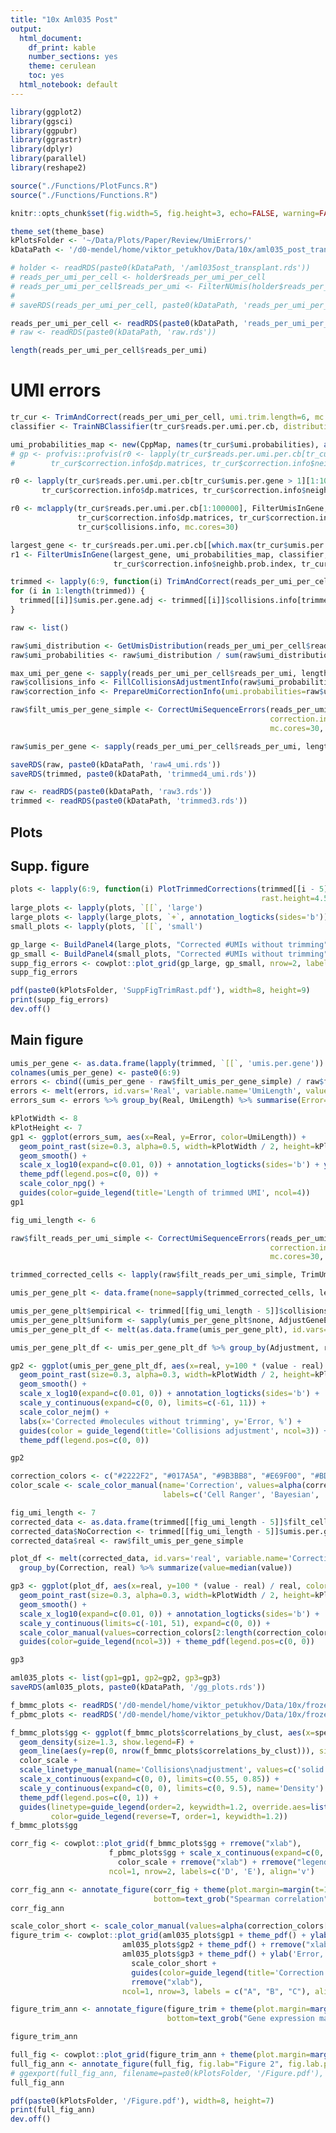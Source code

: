 ```yaml
---
title: "10x Aml035 Post"
output:
  html_document:
    df_print: kable
    number_sections: yes
    theme: cerulean
    toc: yes
  html_notebook: default
---
```


```r
library(ggplot2)
library(ggsci)
library(ggpubr)
library(ggrastr)
library(dplyr)
library(parallel)
library(reshape2)

source("./Functions/PlotFuncs.R")
source("./Functions/Functions.R")

knitr::opts_chunk$set(fig.width=5, fig.height=3, echo=FALSE, warning=FALSE, message=FALSE)

theme_set(theme_base)
kPlotsFolder <- '~/Data/Plots/Paper/Review/UmiErrors/'
kDataPath <- '/d0-mendel/home/viktor_petukhov/Data/10x/aml035_post_transplant/est_10_20_umi_quality/'
```

```r
# holder <- readRDS(paste0(kDataPath, '/aml035ost_transplant.rds'))
# reads_per_umi_per_cell <- holder$reads_per_umi_per_cell
# reads_per_umi_per_cell$reads_per_umi <- FilterNUmis(holder$reads_per_umi_per_cell$reads_per_umi)
#
# saveRDS(reads_per_umi_per_cell, paste0(kDataPath, 'reads_per_umi_per_cell.rds'))

reads_per_umi_per_cell <- readRDS(paste0(kDataPath, 'reads_per_umi_per_cell.rds'))
# raw <- readRDS(paste0(kDataPath, 'raw.rds'))

length(reads_per_umi_per_cell$reads_per_umi)
```

# UMI errors
```r
tr_cur <- TrimAndCorrect(reads_per_umi_per_cell, umi.trim.length=6, mc.cores.large=30, mc.cores.small=30, verbosity.level=1, prepare.only=T)
classifier <- TrainNBClassifier(tr_cur$reads.per.umi.per.cb, distribution.smooth=50, umi.probabilities=tr_cur$umi.probabilities, mc.cores=10)
```

```r
umi_probabilities_map <- new(CppMap, names(tr_cur$umi.probabilities), as.vector(tr_cur$umi.probabilities))
# gp <- profvis::profvis(r0 <- lapply(tr_cur$reads.per.umi.per.cb[tr_cur$umis.per.gene > 1][1:1000], FilterUmisInGene, umi_probabilities_map, classifier,
#        tr_cur$correction.info$dp.matrices, tr_cur$correction.info$neighb.prob.index, tr_cur$collisions.info))

r0 <- lapply(tr_cur$reads.per.umi.per.cb[tr_cur$umis.per.gene > 1][1:1000], FilterUmisInGene, umi_probabilities_map, classifier,
       tr_cur$correction.info$dp.matrices, tr_cur$correction.info$neighb.prob.index, tr_cur$collisions.info)
```

```r
r0 <- mclapply(tr_cur$reads.per.umi.per.cb[1:100000], FilterUmisInGene, umi_probabilities_map, classifier,
               tr_cur$correction.info$dp.matrices, tr_cur$correction.info$neighb.prob.index,
               tr_cur$collisions.info, mc.cores=30)
```

```r
largest_gene <- tr_cur$reads.per.umi.per.cb[[which.max(tr_cur$umis.per.gene)]]
r1 <- FilterUmisInGene(largest_gene, umi_probabilities_map, classifier, tr_cur$correction.info$dp.matrices, 
                       tr_cur$correction.info$neighb.prob.index, tr_cur$collisions.info, verbose=T)
```

```r
trimmed <- lapply(6:9, function(i) TrimAndCorrect(reads_per_umi_per_cell, umi.trim.length=i, mc.cores.large=30, mc.cores.small=30, verbosity.level=1))
for (i in 1:length(trimmed)) {
  trimmed[[i]]$umis.per.gene.adj <- trimmed[[i]]$collisions.info[trimmed[[i]]$umis.per.gene]
}

raw <- list()

raw$umi_distribution <- GetUmisDistribution(reads_per_umi_per_cell$reads_per_umi, smooth = 10)
raw$umi_probabilities <- raw$umi_distribution / sum(raw$umi_distribution)

max_umi_per_gene <- sapply(reads_per_umi_per_cell$reads_per_umi, length) %>% max()
raw$collisions_info <- FillCollisionsAdjustmentInfo(raw$umi_probabilities, max_umi_per_gene)
raw$correction_info <- PrepareUmiCorrectionInfo(umi.probabilities=raw$umi_probabilities, raw$collisions_info[max_umi_per_gene])

raw$filt_umis_per_gene_simple <- CorrectUmiSequenceErrors(reads_per_umi_per_cell, raw$umi_probabilities, method='Classic',
                                                          correction.info=raw$correction_info, collisions.info=raw$collisions_info,
                                                          mc.cores=30, verbosity.level=2, return='umis')

raw$umis_per_gene <- sapply(reads_per_umi_per_cell$reads_per_umi, length)

saveRDS(raw, paste0(kDataPath, 'raw4_umi.rds'))
saveRDS(trimmed, paste0(kDataPath, 'trimmed4_umi.rds'))
```

```r
raw <- readRDS(paste0(kDataPath, 'raw3.rds'))
trimmed <- readRDS(paste0(kDataPath, 'trimmed3.rds'))
```

## Plots
## Supp. figure
```r
plots <- lapply(6:9, function(i) PlotTrimmedCorrections(trimmed[[i - 5]], raw, i, log=T, rast.width=4,
                                                        rast.height=4.5, rast.dpi=200, heights.ratio=c(2.5, 3)))
large_plots <- lapply(plots, `[[`, 'large')
large_plots <- lapply(large_plots, `+`, annotation_logticks(sides='b'))
small_plots <- lapply(plots, `[[`, 'small')
```

```r
gp_large <- BuildPanel4(large_plots, "Corrected #UMIs without trimming", "Error on trimmed data, %", show.legend=T)
gp_small <- BuildPanel4(small_plots, "Corrected #UMIs without trimming", "Error on trimmed data, %", show.legend=F)
supp_fig_errors <- cowplot::plot_grid(gp_large, gp_small, nrow=2, labels=c('A', 'B'), rel_heights=c(5, 6))
supp_fig_errors
```

```r
pdf(paste0(kPlotsFolder, 'SuppFigTrimRast.pdf'), width=8, height=9)
print(supp_fig_errors)
dev.off()
```

## Main figure
```r
umis_per_gene <- as.data.frame(lapply(trimmed, `[[`, 'umis.per.gene'))
colnames(umis_per_gene) <- paste0(6:9)
errors <- cbind((umis_per_gene - raw$filt_umis_per_gene_simple) / raw$filt_umis_per_gene_simple, Real=raw$filt_umis_per_gene_simple)
errors <- melt(errors, id.vars='Real', variable.name='UmiLength', value.name='Error')
errors_sum <- errors %>% group_by(Real, UmiLength) %>% summarise(Error=mean(Error, trim=0.2))
```

```r
kPlotWidth <- 8
kPlotHeight <- 7
gp1 <- ggplot(errors_sum, aes(x=Real, y=Error, color=UmiLength)) +
  geom_point_rast(size=0.3, alpha=0.5, width=kPlotWidth / 2, height=kPlotHeight / 3) +
  geom_smooth() +
  scale_x_log10(expand=c(0.01, 0)) + annotation_logticks(sides='b') + ylim(-0.8, 0.75) +
  theme_pdf(legend.pos=c(0, 0)) +
  scale_color_npg() +
  guides(color=guide_legend(title='Length of trimmed UMI', ncol=4))
gp1
```

```r
fig_umi_length <- 6

raw$filt_reads_per_umi_simple <- CorrectUmiSequenceErrors(reads_per_umi_per_cell, raw$umi_probabilities, method='Classic',
                                                          correction.info=raw$correction_info, collisions.info=raw$collisions_info,
                                                          mc.cores=30, verbosity.level=2, return='reads')

trimmed_corrected_cells <- lapply(raw$filt_reads_per_umi_simple, TrimUmis, fig_umi_length)
```

```r
umis_per_gene_plt <- data.frame(none=sapply(trimmed_corrected_cells, length), real=raw$filt_umis_per_gene_simple)

umis_per_gene_plt$empirical <- trimmed[[fig_umi_length - 5]]$collisions.info[umis_per_gene_plt$none]
umis_per_gene_plt$uniform <- sapply(umis_per_gene_plt$none, AdjustGeneExpressionClassic, 4^fig_umi_length)
umis_per_gene_plt_df <- melt(as.data.frame(umis_per_gene_plt), id.vars='real', variable.name='Adjustment', value.name='value')

umis_per_gene_plt_df <- umis_per_gene_plt_df %>% group_by(Adjustment, real) %>% summarize(value=mean(value, 0.2))

gp2 <- ggplot(umis_per_gene_plt_df, aes(x=real, y=100 * (value - real) / real, col=Adjustment)) +
  geom_point_rast(size=0.3, alpha=0.3, width=kPlotWidth / 2, height=kPlotHeight / 3) +
  geom_smooth() +
  scale_x_log10(expand=c(0.01, 0)) + annotation_logticks(sides='b') +
  scale_y_continuous(expand=c(0, 0), limits=c(-61, 11)) +
  scale_color_nejm() +
  labs(x='Corrected #molecules without trimming', y='Error, %') +
  guides(color = guide_legend(title='Collisions adjustment', ncol=3)) +
  theme_pdf(legend.pos=c(0, 0))

gp2
```

```r
correction_colors <- c("#2222F2", "#017A5A", "#9B3BB8", "#E69F00", "#BD5500", '#757575')
color_scale <- scale_color_manual(name='Correction', values=alpha(correction_colors, 0.7),
                                  labels=c('Cell Ranger', 'Bayesian', 'cluster', 'cluster-neq', 'directional', 'no correction'))
```

```r
fig_umi_length <- 7
corrected_data <- as.data.frame(trimmed[[fig_umi_length - 5]]$filt_cells)
corrected_data$NoCorrection <- trimmed[[fig_umi_length - 5]]$umis.per.gene
corrected_data$real <- raw$filt_umis_per_gene_simple

plot_df <- melt(corrected_data, id.vars='real', variable.name='Correction') %>%
  group_by(Correction, real) %>% summarize(value=median(value))

gp3 <- ggplot(plot_df, aes(x=real, y=100 * (value - real) / real, color=Correction)) +
  geom_point_rast(size=0.3, alpha=0.3, width=kPlotWidth / 2, height=kPlotHeight / 3) +
  geom_smooth() +
  scale_x_log10(expand=c(0.01, 0)) + annotation_logticks(sides='b') +
  scale_y_continuous(limits=c(-101, 51), expand=c(0, 0)) +
  scale_color_manual(values=correction_colors[2:length(correction_colors)]) +
  guides(color=guide_legend(ncol=3)) + theme_pdf(legend.pos=c(0, 0))

gp3
```

```r
aml035_plots <- list(gp1=gp1, gp2=gp2, gp3=gp3)
saveRDS(aml035_plots, paste0(kDataPath, '/gg_plots.rds'))
```

```r
f_bmmc_plots <- readRDS('/d0-mendel/home/viktor_petukhov/Data/10x/frozen_bmmc_healthy_donor1/est_07_05/correlations_by_clust.rds')
f_pbmc_plots <- readRDS('/d0-mendel/home/viktor_petukhov/Data/10x/frozen_pbmc_donor_a/est_07_10/correlations_by_clust.rds')
```

```r
f_bmmc_plots$gg <- ggplot(f_bmmc_plots$correlations_by_clust, aes(x=spearman, color=CorrectionType, linetype=CollisionsAdjustment)) +
  geom_density(size=1.3, show.legend=F) +
  geom_line(aes(y=rep(0, nrow(f_bmmc_plots$correlations_by_clust))), size=1.3) +
  color_scale +
  scale_linetype_manual(name='Collisions\nadjustment', values=c('solid', 'dashed'), labels=c('adjusted', 'unadjusted')) +
  scale_x_continuous(expand=c(0, 0), limits=c(0.55, 0.85)) +
  scale_y_continuous(expand=c(0, 0), limits=c(0, 9.5), name='Density') +
  theme_pdf(legend.pos=c(0, 1)) +
  guides(linetype=guide_legend(order=2, keywidth=1.2, override.aes=list(linetype=c('solid', '21'))),
         color=guide_legend(reverse=T, order=1, keywidth=1.2))
f_bmmc_plots$gg
```

```r
corr_fig <- cowplot::plot_grid(f_bmmc_plots$gg + rremove("xlab"),
                      f_pbmc_plots$gg + scale_x_continuous(expand=c(0, 0), limits=c(0.75, 0.9)) +
                        color_scale + rremove("xlab") + rremove("legend"),
                      ncol=1, nrow=2, labels=c('D', 'E'), align='v')

corr_fig_ann <- annotate_figure(corr_fig + theme(plot.margin=margin(t=10, unit='pt')),
                                bottom=text_grob("Spearman correlation", size=14))
corr_fig_ann
```

```r
scale_color_short <- scale_color_manual(values=alpha(correction_colors[2:length(correction_colors)], 0.7))
figure_trim <- cowplot::plot_grid(aml035_plots$gp1 + theme_pdf() + ylab('Error, %') + rremove("xlab"),
                         aml035_plots$gp2 + theme_pdf() + rremove("xlab"),
                         aml035_plots$gp3 + theme_pdf() + ylab('Error, %') +
                           scale_color_short +
                           guides(color=guide_legend(title='Correction (see Figure D)', label.theme=element_blank(), ncol=5, reverse=T)) +
                           rremove("xlab"),
                         ncol=1, nrow=3, labels = c("A", "B", "C"), align='v')

figure_trim_ann <- annotate_figure(figure_trim + theme(plot.margin=margin(t=10, l=0, unit='pt')),
                                   bottom=text_grob("Gene expression magnitude (#molecules)", size=14))

figure_trim_ann
```

```r
full_fig <- cowplot::plot_grid(figure_trim_ann + theme(plot.margin=margin()), corr_fig_ann + theme(plot.margin=margin()), ncol=2)
full_fig_ann <- annotate_figure(full_fig, fig.lab="Figure 2", fig.lab.pos="top.right")
# ggexport(full_fig_ann, filename=paste0(kPlotsFolder, '/Figure.pdf'), pdf.width=8)
full_fig_ann
```

```r
pdf(paste0(kPlotsFolder, '/Figure.pdf'), width=8, height=7)
print(full_fig_ann)
dev.off()
```
